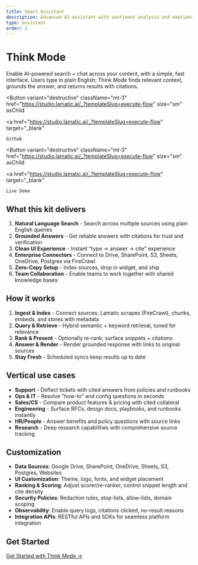 ```yaml
---
title: Smart Assistant
description: Advanced AI assistant with sentiment analysis and emotional intelligence. Capable of understanding user intent and providing personalized responses with empathy.
type: assistant
order: 2
---
```



# Think Mode

Enable AI-powered search + chat across your content, with a simple, fast interface. Users type in plain English; Think Mode finds relevant context, grounds the answer, and returns results with citations.

<Button
  variant="destructive"
  className="mt-3"
  href="https://studio.lamatic.ai/_?templateSlug=execute-flow"
  size="sm"
  asChild
>
  <a
    href="https://studio.lamatic.ai/_?templateSlug=execute-flow"
    target="_blank"
  >
    Github
  </a>
</Button>

<Button
  variant="destructive"
  className="mt-3"
  href="https://studio.lamatic.ai/_?templateSlug=execute-flow"
  size="sm"
  asChild
>
  <a
    href="https://studio.lamatic.ai/_?templateSlug=execute-flow"
    target="_blank"
  >
    Live Demo
  </a>
</Button>


## What this kit delivers

1. **Natural Language Search** - Search across multiple sources using plain English queries
2. **Grounded Answers** - Get reliable answers with citations for trust and verification
3. **Clean UI Experience** - Instant "type → answer → cite" experience
4. **Enterprise Connectors** - Connect to Drive, SharePoint, S3, Sheets, OneDrive, Postgres via FireCrawl
5. **Zero-Copy Setup** - Index sources, drop in widget, and ship
6. **Team Collaboration** - Enable teams to work together with shared knowledge bases

## How it works

1. **Ingest & Index** - Connect sources; Lamatic scrapes (FireCrawl), chunks, embeds, and stores with metadata
2. **Query & Retrieve** - Hybrid semantic + keyword retrieval, tuned for relevance
3. **Rank & Present** - Optionally re-rank; surface snippets + citations
4. **Answer & Render** - Render grounded response with links to original sources
5. **Stay Fresh** - Scheduled syncs keep results up to date

## Vertical use cases

- **Support** - Deflect tickets with cited answers from policies and runbooks
- **Ops & IT** - Resolve "how-to" and config questions in seconds
- **Sales/CS** - Compare product features & pricing with cited collateral
- **Engineering** - Surface RFCs, design docs, playbooks, and runbooks instantly
- **HR/People** - Answer benefits and policy questions with source links
- **Research** - Deep research capabilities with comprehensive source tracking

## Customization

- **Data Sources**: Google Drive, SharePoint, OneDrive, Sheets, S3, Postgres, Websites
- **UI Customization**: Theme, logo, fonts, and widget placement
- **Ranking & Scoring**: Adjust scorer/re-ranker; control snippet length and cite density
- **Security Policies**: Redaction rules, stop-lists, allow-lists, domain scoping
- **Observability**: Enable query logs, citations clicked, no-result reasons
- **Integration APIs**: RESTful APIs and SDKs for seamless platform integration

## Get Started

[Get Started with Think Mode →](https://studio.lamatic.ai/_?templateSlug=vectorise-link)
